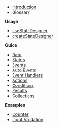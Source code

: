 - [Introduction](/)
- [Glossary](/docs/glossary)

**Usage**

- [useStateDesigner](/docs/useStateDesigner)
- [createStateDesigner](/docs/createStateDesigner)

**Guide**

- [Data](/docs/api/data)
- [States](/docs/api/states)
- [Events](docs/api/events)
- [Auto Events](docs/api/auto-events)
- [Event Handlers](/docs/api/event-handlers)
- [Actions](/docs/api/actions)
- [Conditions](/docs/api/conditions)
- [Results](/docs/api/results)
- [Collections](/docs/api/collections)

**Examples**

- [Counter](/docs/examples/counter)
- [Input Validation](/docs/examples/input-save-cancel)

